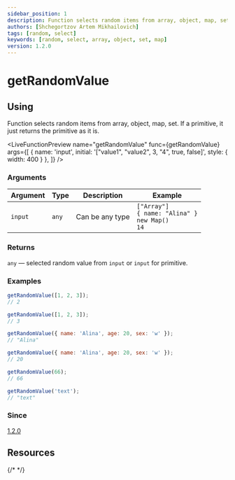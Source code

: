 ```yaml
---
sidebar_position: 1
description: Function selects random items from array, object, map, set.
authors: [Shchegortzov Artem Mikhailovich]
tags: [random, select]
keywords: [random, select, array, object, set, map]
version: 1.2.0
---
```



# getRandomValue

## Using

Function selects random items from array, object, map, set. If a primitive, it just returns the primitive as it is.

<LiveFunctionPreview
  name="getRandomValue"
  func={getRandomValue}
  args={[
    { name: 'input', initial: '["value1", "value2", 3, "4", true, false]', style: { width: 400 } },
  ]}
/>

### Arguments

| Argument | Type  | Description     | Example                                                               |
| -------- | ----- | --------------- | --------------------------------------------------------------------- |
| `input`  | `any` | Can be any type | `["Array"]` <br /> `{ name: "Alina" }` <br /> `new Map()` <br /> `14` |

### Returns

`any` — selected random value from `input` or `input` for primitive.

### Examples

```js
getRandomValue([1, 2, 3]);
// 2

getRandomValue([1, 2, 3]);
// 3

getRandomValue({ name: 'Alina', age: 20, sex: 'w' });
// "Alina"

getRandomValue({ name: 'Alina', age: 20, sex: 'w' });
// 20

getRandomValue(66);
// 66

getRandomValue('text');
// "text"
```

### Since

[1.2.0](https://www.npmjs.com/package/shegit/v/1.2.0)

## Resources

<div style={{ display: 'flex', gap: 20 }}>
  <GitHubResourceButton link="https://github.com/or-temka/shegit/tree/v1.2.0/src/functions/util/getRandomValue" />
  {/* <CodeSandboxResourceButton link="https://codesandbox.io/p/sandbox/rgbarraytoobj-rppnwn" /> */}
</div>
